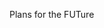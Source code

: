 <!-- Does your institute have a Reproducibility club, ReproducibiliTea group or webpages on reproducibility? This is where to include it. Also add any further follow up information you would like to share. -->

Plans for the FUTure
